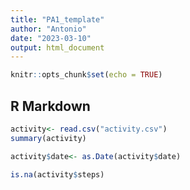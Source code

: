 ```yaml
---
title: "PA1_template"
author: "Antonio"
date: "2023-03-10"
output: html_document
---
```


```r
knitr::opts_chunk$set(echo = TRUE)
```

## R Markdown



```r

activity<- read.csv("activity.csv")
summary(activity)

```

```r
activity$date<- as.Date(activity$date)
```



```r

is.na(activity$steps)


```








